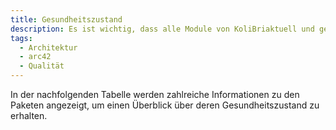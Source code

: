 ```yaml
---
title: Gesundheitszustand
description: Es ist wichtig, dass alle Module von KoliBriaktuell und gesund bleiben.
tags:
  - Architektur
  - arc42
  - Qualität
---
```



In der nachfolgenden Tabelle werden zahlreiche Informationen zu den Paketen angezeigt, um einen Überblick über deren Gesundheitszustand zu erhalten.

<HealthStateTable lang="de" version="2" />

<div
	style={{
		display: 'block',
		padding: '1rem',
	}}
></div>
